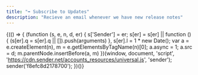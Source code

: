 ```yaml
---
title: "➡️ Subscribe to Updates"
description: "Recieve an email whenever we have new release notes"
---
```


<div style={{ textAlign: 'center' }} className="sender-form-field" data-sender-form-id="m0h64v94bqxrm0z2fdd"></div>

{(() => {
  (function (s, e, n, d, er) {
    s['Sender'] = er;
    s[er] = s[er] || function () {
      (s[er].q = s[er].q || []).push(arguments)
    }, s[er].l = 1 * new Date();
    var a = e.createElement(n),
        m = e.getElementsByTagName(n)[0];
    a.async = 1;
    a.src = d;
    m.parentNode.insertBefore(a, m)
  })(window, document, 'script', 'https://cdn.sender.net/accounts_resources/universal.js', 'sender');
  sender('f8efc8d2178700');
})()}